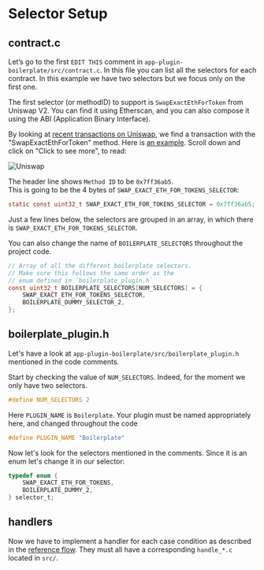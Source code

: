# Selector Setup

## contract.c

Let’s go to the first `EDIT THIS` comment in `app-plugin-boilerplate/src/contract.c`. In this file you can list all the selectors for each contract. In this example we have two selectors but we focus only on the first one.

The first selector (or methodID) to support is `SwapExactEthForToken` from Uniswap V2. 
You can find it using Etherscan, and you can also compose it using the ABI (Application Binary Interface).

By looking at [recent transactions on Uniswap](https://etherscan.io/txs?a=0x7a250d5630b4cf539739df2c5dacb4c659f2488d), we find a transaction with the "SwapExactEthForToken" method. Here is [an example](https://etherscan.io/tx/0x216bfa6fb8488901d168810cda1b716d1abcb002a87c3224180deaff00c950fc). Scroll down and click on "Click to see more", to read:

![Uniswap](/uniswap.png)

The header line shows `Method ID` to be `0x7ff36ab5`.  
This is going to be the 4 bytes of `SWAP_EXACT_ETH_FOR_TOKENS_SELECTOR`:
```c
static const uint32_t SWAP_EXACT_ETH_FOR_TOKENS_SELECTOR = 0x7ff36ab5;
```

Just a few lines below, the selectors are grouped in an array, in which there is `SWAP_EXACT_ETH_FOR_TOKENS_SELECTOR`. 

You can also change the name of `BOILERPLATE_SELECTORS` throughout the project code.

```c copy
// Array of all the different boilerplate selectors. 
// Make sure this follows the same order as the
// enum defined in `boilerplate_plugin.h`
const uint32_t BOILERPLATE_SELECTORS[NUM_SELECTORS] = {
    SWAP_EXACT_ETH_FOR_TOKENS_SELECTOR,
    BOILERPLATE_DUMMY_SELECTOR_2,
};
```
## boilerplate_plugin.h

Let's have a look at `app-plugin-boilerplate/src/boilerplate_plugin.h` mentioned in the code comments.

Start by checking the value of `NUM_SELECTORS`. Indeed, for the moment we only have two selectors.
```c copy
#define NUM_SELECTORS 2
```

Here `PLUGIN_NAME` is `Boilerplate`. Your plugin must be named appropriately here, and changed throughout the code

```c copy
#define PLUGIN_NAME "Boilerplate"
```

Now let's look for the selectors mentioned in the comments. Since it is an enum let's change it in our selector:
```c copy
typedef enum {
    SWAP_EXACT_ETH_FOR_TOKENS,
    BOILERPLATE_DUMMY_2,
} selector_t;
```

## handlers

Now we have to implement a handler for each case condition as described in the [reference flow](./flow). They must all have a corresponding `handle_*.c` located in `src/`.

